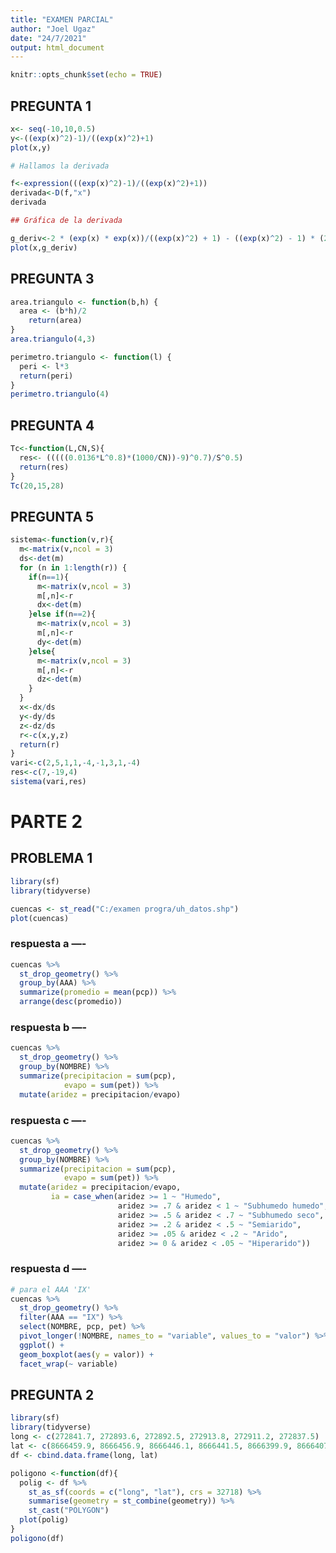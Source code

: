 ```yaml
---
title: "EXAMEN PARCIAL"
author: "Joel Ugaz"
date: "24/7/2021"
output: html_document
---
```


```r
knitr::opts_chunk$set(echo = TRUE)
```

## PREGUNTA 1
```r
x<- seq(-10,10,0.5)
y<-((exp(x)^2)-1)/((exp(x)^2)+1)
plot(x,y)

# Hallamos la derivada

f<-expression(((exp(x)^2)-1)/((exp(x)^2)+1))
derivada<-D(f,"x")
derivada

```

```r
## Gráfica de la derivada

g_deriv<-2 * (exp(x) * exp(x))/((exp(x)^2) + 1) - ((exp(x)^2) - 1) * (2 *(exp(x) * exp(x)))/((exp(x)^2) + 1)^2
plot(x,g_deriv)

```

## PREGUNTA 3

```r
area.triangulo <- function(b,h) {
  area <- (b*h)/2
    return(area)
}
area.triangulo(4,3)

```

```r
perimetro.triangulo <- function(l) {
  peri <- l*3
  return(peri)
}
perimetro.triangulo(4)

```
## PREGUNTA 4

```r
Tc<-function(L,CN,S){
  res<- (((((0.0136*L^0.8)*(1000/CN))-9)^0.7)/S^0.5)
  return(res)
}
Tc(20,15,28)
```


## PREGUNTA 5 
```r
sistema<-function(v,r){
  m<-matrix(v,ncol = 3)
  ds<-det(m)
  for (n in 1:length(r)) {
    if(n==1){
      m<-matrix(v,ncol = 3)
      m[,n]<-r
      dx<-det(m)
    }else if(n==2){
      m<-matrix(v,ncol = 3)
      m[,n]<-r
      dy<-det(m)
    }else{
      m<-matrix(v,ncol = 3)
      m[,n]<-r
      dz<-det(m)
    }
  }
  x<-dx/ds
  y<-dy/ds
  z<-dz/ds
  r<-c(x,y,z)
  return(r)
}
vari<-c(2,5,1,1,-4,-1,3,1,-4)
res<-c(7,-19,4)
sistema(vari,res)
```
# PARTE 2
## PROBLEMA 1

```r
library(sf)
library(tidyverse)

cuencas <- st_read("C:/examen progra/uh_datos.shp")
plot(cuencas)

```

### respuesta a ----
```r
cuencas %>%
  st_drop_geometry() %>%
  group_by(AAA) %>%
  summarize(promedio = mean(pcp)) %>%
  arrange(desc(promedio))
```
### respuesta b ----

```r

cuencas %>%
  st_drop_geometry() %>%
  group_by(NOMBRE) %>%
  summarize(precipitacion = sum(pcp),
            evapo = sum(pet)) %>%
  mutate(aridez = precipitacion/evapo)
```

### respuesta c ----

```r
cuencas %>%
  st_drop_geometry() %>%
  group_by(NOMBRE) %>%
  summarize(precipitacion = sum(pcp),
            evapo = sum(pet)) %>% 
  mutate(aridez = precipitacion/evapo,
         ia = case_when(aridez >= 1 ~ "Humedo",
                        aridez >= .7 & aridez < 1 ~ "Subhumedo humedo",
                        aridez >= .5 & aridez < .7 ~ "Subhumedo seco",
                        aridez >= .2 & aridez < .5 ~ "Semiarido",
                        aridez >= .05 & aridez < .2 ~ "Arido",
                        aridez >= 0 & aridez < .05 ~ "Hiperarido"))
```


### respuesta d ----
```r

# para el AAA 'IX'
cuencas %>%
  st_drop_geometry() %>%
  filter(AAA == "IX") %>%
  select(NOMBRE, pcp, pet) %>%
  pivot_longer(!NOMBRE, names_to = "variable", values_to = "valor") %>%
  ggplot() +
  geom_boxplot(aes(y = valor)) +
  facet_wrap(~ variable)

```


## PREGUNTA 2
```r
library(sf)
library(tidyverse)
long <- c(272841.7, 272893.6, 272892.5, 272913.8, 272911.2, 272837.5)
lat <- c(8666459.9, 8666456.9, 8666446.1, 8666441.5, 8666399.9, 8666407.9)
df <- cbind.data.frame(long, lat)

poligono <-function(df){
  polig <- df %>%
    st_as_sf(coords = c("long", "lat"), crs = 32718) %>%
    summarise(geometry = st_combine(geometry)) %>%
    st_cast("POLYGON")
  plot(polig)
}
poligono(df)
```



